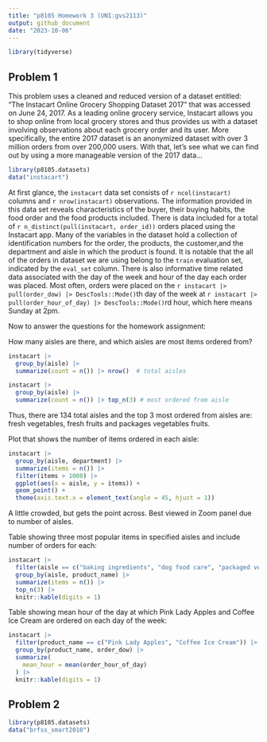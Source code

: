 ```yaml
---
title: "p8105 Homework 3 (UNI:gvs2113)"
output: github_document
date: "2023-10-06"
---
```


```r
library(tidyverse)
```

## Problem 1 
This problem uses a cleaned and reduced version of a dataset entitled: "The Instacart Online Grocery Shopping Dataset 2017" that was accessed on June 24, 2017. As a leading online grocery service, Instacart allows you to shop online from local grocery stores and thus provides us with a dataset involving observations about each grocery order and its user. More specifically, the entire 2017 dataset is an anonymized dataset with over 3 million orders from over 200,000 users. With that, let's see what we can find out by using a more manageable version of the 2017 data... 

```r
library(p8105.datasets)
data("instacart")
```

At first glance, the `instacart` data set consists of `r ncol(instacart)` columns and `r nrow(instacart)` observations. The information provided in this data set reveals characteristics of the buyer, their buying habits, the food order and the food products included. There is data included for a total of `r n_distinct(pull(instacart, order_id))` orders placed using the Instacart app. Many of the variables in the dataset hold a collection of identification numbers for the order, the products, the customer,and the department and aisle in which the product is found. It is notable that the all of the orders in dataset we are using belong to the `train` evaluation set, indicated by the `eval_set` column. There is also informative time related data associated with the day of the week and hour of the day each order was placed. Most often, orders were placed on the  `r instacart |> pull(order_dow) |> DescTools::Mode()`th day of the week at `r instacart |> pull(order_hour_of_day) |> DescTools::Mode()`rd hour, which here means Sunday at 2pm. 

Now to answer the questions for the homework assignment: 

How many aisles are there, and which aisles are most items ordered from? 
```r
instacart |> 
  group_by(aisle) |> 
  summarize(count = n()) |> nrow()  # total aisles 

instacart |> 
  group_by(aisle) |> 
  summarize(count = n()) |> top_n(3) # most ordered from aisle 
```

Thus, there are 134 total aisles and the top 3 most ordered from aisles are: fresh vegetables, fresh fruits and packages vegetables fruits. 

Plot that shows the number of items ordered in each aisle: 
```r
instacart |> 
  group_by(aisle, department) |> 
  summarize(items = n()) |> 
  filter(items > 1000) |> 
  ggplot(aes(x = aisle, y = items)) +
  geom_point() +
  theme(axis.text.x = element_text(angle = 45, hjust = 1))
```

A little crowded, but gets the point across. Best viewed in Zoom panel due to number of aisles. 

Table showing three most popular items in specified aisles and include number of orders for each: 
```r
instacart |> 
  filter(aisle == c("baking ingredients", "dog food care", "packaged vegetables fruits")) |> 
  group_by(aisle, product_name) |> 
  summarize(items = n()) |> 
  top_n(3) |> 
  knitr::kable(digits = 1)
```

Table showing mean hour of the day at which Pink Lady Apples and Coffee Ice Cream are ordered on each day of the week: 
```r
instacart |> 
  filter(product_name == c("Pink Lady Apples", "Coffee Ice Cream")) |> 
  group_by(product_name, order_dow) |> 
  summarize(
    mean_hour = mean(order_hour_of_day)
  ) |> 
  knitr::kable(digits = 1)
```

## Problem 2 
```r
library(p8105.datasets)
data("brfss_smart2010")
```

